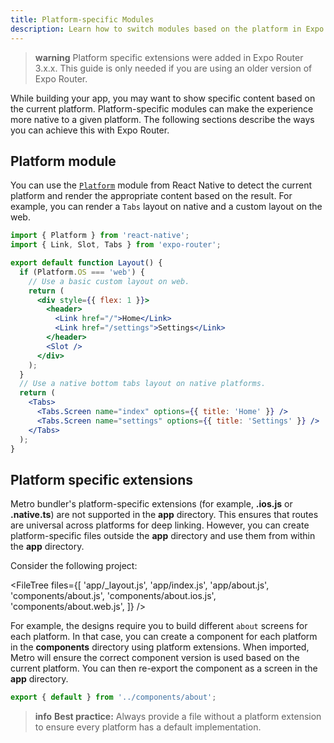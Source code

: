 ```yaml
---
title: Platform-specific Modules
description: Learn how to switch modules based on the platform in Expo Router.
---
```


> **warning** Platform specific extensions were added in Expo Router 3.x.x. This guide is only needed if you are using an older version of Expo Router.


While building your app, you may want to show specific content based on the current platform. Platform-specific modules can make the experience more native to a given platform. The following sections describe the ways you can achieve this with Expo Router.

## Platform module

You can use the [`Platform`](https://reactnative.dev/docs/platform-specific-code#platform-module) module from React Native to detect the current platform and render the appropriate content based on the result. For example, you can render a `Tabs` layout on native and a custom layout on the web.

```jsx app/_layout.js
import { Platform } from 'react-native';
import { Link, Slot, Tabs } from 'expo-router';

export default function Layout() {
  if (Platform.OS === 'web') {
    // Use a basic custom layout on web.
    return (
      <div style={{ flex: 1 }}>
        <header>
          <Link href="/">Home</Link>
          <Link href="/settings">Settings</Link>
        </header>
        <Slot />
      </div>
    );
  }
  // Use a native bottom tabs layout on native platforms.
  return (
    <Tabs>
      <Tabs.Screen name="index" options={{ title: 'Home' }} />
      <Tabs.Screen name="settings" options={{ title: 'Settings' }} />
    </Tabs>
  );
}
```

## Platform specific extensions

Metro bundler's platform-specific extensions (for example, **.ios.js** or **.native.ts**) are not supported in the **app** directory. This ensures that routes are universal across platforms for deep linking. However, you can create platform-specific files outside the **app** directory and use them from within the **app** directory.

Consider the following project:

<FileTree
  files={[
    'app/_layout.js',
    'app/index.js',
    'app/about.js',
    'components/about.js',
    'components/about.ios.js',
    'components/about.web.js',
  ]}
/>

For example, the designs require you to build different `about` screens for each platform. In that case, you can create a component for each platform in the **components** directory using platform extensions. When imported, Metro will ensure the correct component version is used based on the current platform. You can then re-export the component as a screen in the **app** directory.

```js app/about.js
export { default } from '../components/about';
```

> **info** **Best practice:** Always provide a file without a platform extension to ensure every platform has a default implementation.
